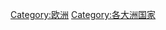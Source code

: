 {{Catnav|頁面分類|地理|大洲|欧洲}}
{{Catnav|頁面分類|地理|国家}}
{{Catnav|頁面分類|人类社会|政治|国家}}

{{Commonscat|Countries of Europe}}

{{Template:defaultsort 部首筆劃數| {{PAGENAME}} }}
[[Category:欧洲|Category:欧洲]]
[[Category:各大洲国家|Category:各大洲国家]]